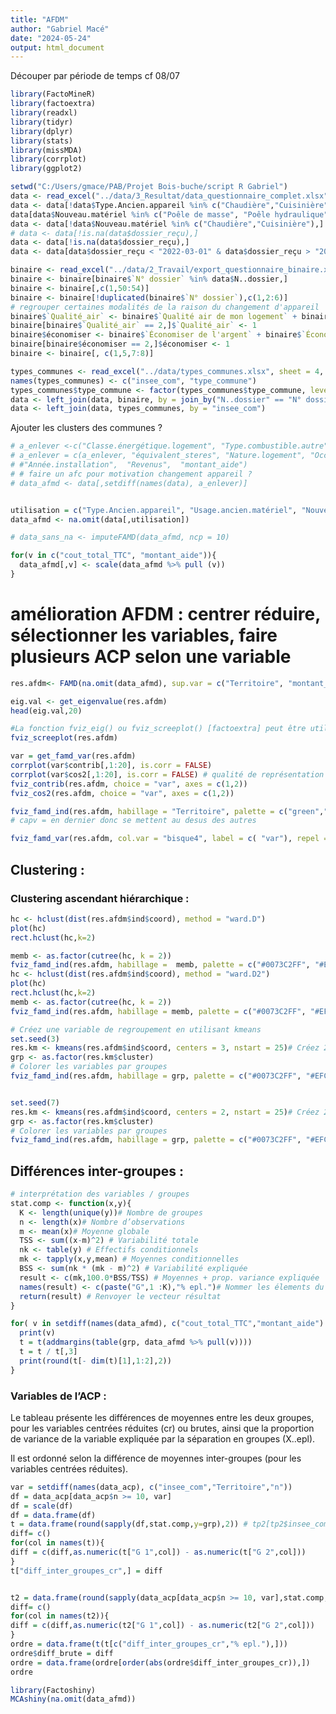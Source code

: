 ```yaml
---
title: "AFDM"
author: "Gabriel Macé"
date: "2024-05-24"
output: html_document
---
```



Découper par période de temps cf 08/07


```r
library(FactoMineR)
library(factoextra)
library(readxl)
library(tidyr)
library(dplyr)
library(stats)
library(missMDA)
library(corrplot)
library(ggplot2)
```

```r
setwd("C:/Users/gmace/PAB/Projet Bois-buche/script R Gabriel")
data <- read_excel("../data/3_Resultat/data_questionnaire_complet.xlsx")
data <- data[!data$Type.Ancien.appareil %in% c("Chaudière","Cuisinière"),]
data[data$Nouveau.matériel %in% c("Poêle de masse", "Poêle hydraulique"),]$Nouveau.matériel <- "Poêle"
data <- data[!data$Nouveau.matériel %in% c("Chaudière","Cuisinière"),]
# data <- data[!is.na(data$dossier_reçu),]
data <- data[!is.na(data$dossier_reçu),]
data <- data[data$dossier_reçu < "2022-03-01" & data$dossier_reçu > "2020-01-01",]

binaire <- read_excel("../data/2_Travail/export_questionnaire_binaire.xlsx")
binaire <- binaire[binaire$`N° dossier` %in% data$N..dossier,]
binaire <- binaire[,c(1,50:54)]
binaire <- binaire[!duplicated(binaire$`N° dossier`),c(1,2:6)]
# regrouper certaines modalités de la raison du changement d'appareil
binaire$`Qualité_air` <- binaire$`Qualité air de mon logement` + binaire$`Qualité de l'air extérieur`
binaire[binaire$`Qualité_air` == 2,]$`Qualité_air` <- 1
binaire$économiser <- binaire$`Économiser de l'argent` + binaire$`Économiser du bois/énergie`
binaire[binaire$économiser == 2,]$économiser <- 1
binaire <- binaire[, c(1,5,7:8)]

types_communes <- read_excel("../data/types_communes.xlsx", sheet = 4, skip = 2, col_names = TRUE)
names(types_communes) <- c("insee_com", "type_commune")
types_communes$type_commune <- factor(types_communes$type_commune, levels = c("rural autonome très peu dense", "rural autonome peu dense",  "rural sous faible influence d'un pôle", "rural sous forte influence d'un pôle", "urbain densité intermédiaire", "urbain dense"))
data <- left_join(data, binaire, by = join_by("N..dossier" == "N° dossier"))
data <- left_join(data, types_communes, by = "insee_com")

```

Ajouter les clusters des communes ?

```r
# a_enlever <-c("Classe.énergétique.logement", "Type.combustible.autre", "Qtté.bois.consommée", "Qtté.bois.unité", "Appro.autre", "Origine.bois", "Fréquence.ramonage.autre", "Type.combustible.nouveau.matériel.autre", "Fréquence.utilisation.période.de.chauffe.nouveau.matériel", "Motivation.autre", "Connaissance.aide.site.internet", "Connaissance.aide.autre", "insee_com", "kwh", "transfert_facture","dossier_reçu")
# a_enlever = c(a_enlever, "équivalent_steres", "Nature.logement", "Occupation.logement", "Stockage.bois", "Type.combustible", "adresse_ville", "Motivation.changement.appareil", "Connaissance.aide", "Travaux.iso.depuis.2005", "Période.utilisation", "Sit.pro.demandeur", "Sit.pro.conjoint", "Surf.chauff.logement", "Fréquence.ramonage", "Ramonage.installation","Type.de.bois", "cout_appareil")
# #"Année.installation",  "Revenus",  "montant_aide")
# # faire un afc pour motivation changement appareil ? 
# data_afmd <- data[,setdiff(names(data), a_enlever)]


utilisation = c("Type.Ancien.appareil", "Usage.ancien.matériel", "Nouveau.matériel", "Type.combustible.nouveau.materiel", "Usage.nouveau.matériel","cout_total_TTC", "économiser", "Gagner en confort/chaleur", "Qualité_air", "type_commune", "majoration", "Territoire", "montant_aide")
data_afmd <- na.omit(data[,utilisation])
```

```r
# data_sans_na <- imputeFAMD(data_afmd, ncp = 10)
```

```r
for(v in c("cout_total_TTC", "montant_aide")){
  data_afmd[,v] <- scale(data_afmd %>% pull (v))
}
```

# amélioration AFDM : centrer réduire, sélectionner les variables, faire plusieurs ACP selon une variable
```r
res.afdm<- FAMD(na.omit(data_afmd), sup.var = c("Territoire", "montant_aide"), graph = FALSE, ncp = 20)
```



```r
eig.val <- get_eigenvalue(res.afdm)
head(eig.val,20)
```



```r
#La fonction fviz_eig() ou fviz_screeplot() [factoextra] peut être utilisée pour visualiser les proportions de variances expliquées par les différents axes:
fviz_screeplot(res.afdm)
```


```r
var = get_famd_var(res.afdm)
corrplot(var$contrib[,1:20], is.corr = FALSE) 
corrplot(var$cos2[,1:20], is.corr = FALSE) # qualité de représentation
fviz_contrib(res.afdm, choice = "var", axes = c(1,2))
fviz_cos2(res.afdm, choice = "var", axes = c(1,2))
```


```r
fviz_famd_ind(res.afdm, habillage = "Territoire", palette = c("green","red", "blue"), geom = c("point"))
# capv = en dernier donc se mettent au desus des autres
```

```r
fviz_famd_var(res.afdm, col.var = "bisque4", label = c( "var"), repel = TRUE)
```

## Clustering :
### Clustering ascendant hiérarchique : 

```r
hc <- hclust(dist(res.afdm$ind$coord), method = "ward.D")
plot(hc)
rect.hclust(hc,k=2)

memb <- as.factor(cutree(hc, k = 2))
fviz_famd_ind(res.afdm, habillage =  memb, palette = c("#0073C2FF", "#EFC000FF", "#868686FF","#FC4E07", "green", "orange", "pink"), legend.title = "Cluster",addEllipses = FALSE)
hc <- hclust(dist(res.afdm$ind$coord), method = "ward.D2")
plot(hc)
rect.hclust(hc,k=2)
memb <- as.factor(cutree(hc, k = 2))
fviz_famd_ind(res.afdm, habillage = memb, palette = c("#0073C2FF", "#EFC000FF", "#868686FF","#FC4E07", "green", "orange", "pink"), legend.title = "Cluster",addEllipses = FALSE)
```
```r
# Créez une variable de regroupement en utilisant kmeans
set.seed(3)
res.km <- kmeans(res.afdm$ind$coord, centers = 3, nstart = 25)# Créez 2 groupes de variables (centers = 2)
grp <- as.factor(res.km$cluster)
# Colorer les variables par groupes
fviz_famd_ind(res.afdm, habillage = grp, palette = c("#0073C2FF", "#EFC000FF", "#868686FF","#FC4E07", "green", "orange", "pink"), legend.title = "Cluster",addEllipses = FALSE, geom = c("point"))


set.seed(7)
res.km <- kmeans(res.afdm$ind$coord, centers = 2, nstart = 25)# Créez 2 groupes de variables (centers = 2)
grp <- as.factor(res.km$cluster)
# Colorer les variables par groupes
fviz_famd_ind(res.afdm, habillage = grp, palette = c("#0073C2FF", "#EFC000FF", "#868686FF","#FC4E07", "green", "orange", "pink"), legend.title = "Cluster",addEllipses = FALSE, geom = c("point"))
```




## Différences inter-groupes : 

```r
# interprétation des variables / groupes
stat.comp <- function(x,y){
  K <- length(unique(y))# Nombre de groupes
  n <- length(x)# Nombre d’observations
  m <- mean(x)# Moyenne globale
  TSS <- sum((x-m)^2) # Variabilité totale
  nk <- table(y) # Effectifs conditionnels
  mk <- tapply(x,y,mean) # Moyennes conditionnelles
  BSS <- sum(nk * (mk - m)^2) # Variabilité expliquée
  result <- c(mk,100.0*BSS/TSS) # Moyennes + prop. variance expliquée
  names(result) <- c(paste("G",1 :K),"% epl.")# Nommer les élements du vecteur
  return(result) # Renvoyer le vecteur résultat
}

```


```r
for( v in setdiff(names(data_afmd), c("cout_total_TTC","montant_aide") )){
  print(v)
  t = t(addmargins(table(grp, data_afmd %>% pull(v))))
  t = t / t[,3]
  print(round(t[- dim(t)[1],1:2],2))
}
```



### Variables de l'ACP :
Le tableau présente les différences de moyennes entre les deux groupes, pour les variables centrées réduites (cr) ou brutes, ainsi que la proportion de variance de la variable expliquée par la séparation en groupes (X..epl).

Il est ordonné selon la différence de moyennes  inter-groupes (pour les variables centrées réduites).

```r
var = setdiff(names(data_acp), c("insee_com","Territoire","n"))
df = data_acp[data_acp$n >= 10, var]
df = scale(df)
df = data.frame(df)
t = data.frame(round(sapply(df,stat.comp,y=grp),2)) # tp2[tp2$insee_com %in%data_acp$insee_com,]$type_commune
diff= c()
for(col in names(t)){
diff = c(diff,as.numeric(t["G 1",col]) - as.numeric(t["G 2",col]))
}
t["diff_inter_groupes_cr",] = diff


t2 = data.frame(round(sapply(data_acp[data_acp$n >= 10, var],stat.comp,y=grp),2)) # tp2[tp2$insee_com %in%data_acp$insee_com,]$type_commune
diff= c()
for(col in names(t2)){
diff = c(diff,as.numeric(t2["G 1",col]) - as.numeric(t2["G 2",col]))
}
ordre = data.frame(t(t[c("diff_inter_groupes_cr","% epl."),]))
ordre$diff_brute = diff
ordre = data.frame(ordre[order(abs(ordre$diff_inter_groupes_cr)),])
ordre
```
```r
library(Factoshiny)
MCAshiny(na.omit(data_afmd)) 
```


